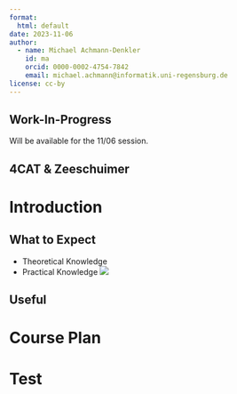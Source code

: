 ```yaml
---
format: 
  html: default
date: 2023-11-06
author:
  - name: Michael Achmann-Denkler
    id: ma
    orcid: 0000-0002-4754-7842
    email: michael.achmann@informatik.uni-regensburg.de
license: cc-by
---
```



::: {.callout-caution}
## Work-In-Progress
Will be available for the 11/06 session.
:::

## 4CAT & Zeeschuimer

# Introduction

## What to Expect
- Theoretical Knowledge
- Practical Knowledge
![](../images/banner.png)


## Useful 

# Course Plan

# Test